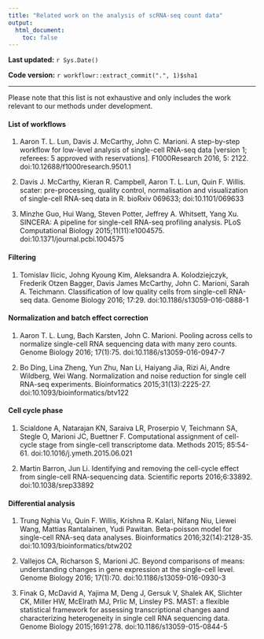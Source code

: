 ```yaml
---
title: "Related work on the analysis of scRNA-seq count data"
output:
  html_document:
    toc: false
---
```


**Last updated:** `r Sys.Date()`

**Code version:** `r workflowr::extract_commit(".", 1)$sha1`

---

Please note that this list is not exhaustive and only includes the work relevant to our methods under development.


#### List of workflows

1. Aaron T. L. Lun, Davis J. McCarthy, John C. Marioni. A step-by-step workflow for low-level analysis of single-cell RNA-seq data [version 1; referees: 5 approved with reservations]. F1000Research 2016, 5: 2122. doi:10.12688/f1000research.9501.1

2. Davis J. McCarthy, Kieran R. Campbell, Aaron T. L. Lun, Quin F. Willis. scater: pre-processing, quality control, normalisation and visualization of single-cell RNA-seq data in R. bioRxiv 069633; 
doi:10.1101/069633

3. Minzhe Guo, Hui Wang, Steven Potter, Jeffrey A. Whitsett, Yang Xu. SINCERA: A pipeline for single-cell RNA-seq profiling analysis. PLoS Computational Biology 2015;11(11):e1004575. doi:10.1371/journal.pcbi.1004575


#### Filtering

1. Tomislav Ilicic, Johng Kyoung Kim, Aleksandra A. Kolodziejczyk, Frederik Otzen Bagger, Davis James McCarthy, John C. Marioni, Sarah A. Teichmann. Classification of low quality cells from single-cell RNA-seq data. Genome Biology 2016; 17:29. doi:10.1186/s13059-016-0888-1


#### Normalization and batch effect correction

1. Aaron T. L. Lung, Bach Karsten, John C. Marioni. Pooling across cells to normalize single-cell RNA sequencing data with many zero counts. Genome Biology 2016; 17(1):75. doi:10.1186/s13059-016-0947-7

2. Bo Ding, Lina Zheng, Yun Zhu, Nan Li, Haiyang Jia, Rizi Ai, Andre Wildberg, Wei Wang. Normalization and noise reduction for single cell RNA-seq experiments. Bioinformatics 2015;31(13):2225-27. doi:10.1093/bioinformatics/btv122


#### Cell cycle phase

1. Scialdone A, Natarajan KN, Saraiva LR, Proserpio V, Teichmann SA, Stegle O, Marioni JC, Buettner F. Computational assignment of cell-cycle stage from single-cell transcriptome data. Methods 2015; 85:54-61. doi:10.1016/j.ymeth.2015.06.021

2. Martin Barron, Jun Li. Identifying and removing the cell-cycle effect from single-cell RNA-sequencing data. Scientific reports 2016;6:33892. doi:10.1038/srep33892

#### Differential analysis

1. Trung Nghia Vu, Quin F. Willis, Krishna R. Kalari, Nifang Niu, Liewei Wang, Mattias Rantalainen, Yudi Pawitan. Beta-poisson model for single-cell RNA-seq data analyses. Bioinformatics 2016;32(14):2128-35. doi:10.1093/bioinformatics/btw202

2. Vallejos CA, Richarson S, Marioni JC. Beyond comparisons of means: understanding changes in gene expression at the single-cell level. Genome Biology 2016; 17(1):70. doi:10.1186/s13059-016-0930-3

3. Finak G, McDavid A, Yajima M, Deng J, Gersuk V, Shalek AK, Slichter CK, Miller HW, McElrath MJ, Prlic M, Linsley PS. MAST: a flexible statistical framework for assessing transcriptional changes aand characterizing heterogeneity in single cell RNA sequencing data. Genome Biology 2015;1691:278.
doi:10.1186/s13059-015-0844-5


